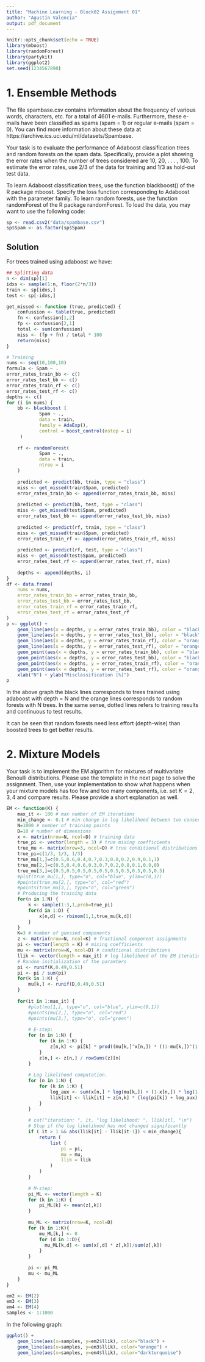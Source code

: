 ```yaml
---
title: "Machine Learning - Block02 Assignment 01"
author: "Agustín Valencia"
output: pdf_document
---
```


```r
knitr::opts_chunk$set(echo = TRUE)
library(mboost)
library(randomForest)
library(partykit)
library(ggplot2)
set.seed(1234567890)
```


# 1. Ensemble Methods
The file spambase.csv contains information about the frequency of various words, characters, etc. for a total of 4601 e-mails. Furthermore, these e-mails have been classified as spams (spam = 1) or regular e-mails (spam = 0). You can find more information about these data at https://archive.ics.uci.edu/ml/datasets/Spambase. 

Your task is to evaluate the performance of Adaboost classification trees and random forests on the spam data. Specifically, provide a plot showing the error rates when the number of trees considered are 10, 20, . . . , 100. To estimate the error rates, use 2/3 of the data for training and 1/3 as hold-out test data.

To learn Adaboost classification trees, use the function blackboost() of the R package mboost. Specify the loss function corresponding to Adaboost with the parameter family. To learn random forests, use the function randomForest of the R package randomForest. To load the data, you may want to use the following code:

```r
sp <- read.csv2("data/spambase.csv")
sp$Spam <- as.factor(sp$Spam)
```

## Solution

For trees trained using adaboost we have:

```r
## Splitting data
n <- dim(sp)[1]
idxs <- sample(1:n, floor(2*n/3))
train <- sp[idxs,]
test <- sp[-idxs,]

get_missed <- function (true, predicted) {
    confussion <- table(true, predicted)
    fn <- confussion[1,2]
    fp <- confussion[2,1]
    total <- sum(confussion)
    miss <- (fp + fn) / total * 100
    return(miss)
}

# Training
nums <- seq(10,100,10)
formula <- Spam ~ .
error_rates_train_bb <- c()
error_rates_test_bb <- c()
error_rates_train_rf <- c()
error_rates_test_rf <- c()
depths <- c()
for (i in nums) {
    bb <- blackboost (
            Spam ~ ., 
            data = train, 
            family = AdaExp(), 
            control = boost_control(mstop = i)
     )
    
    rf <- randomForest(
            Spam ~ .,
            data = train, 
            ntree = i
    )
    
    predicted <- predict(bb, train, type = "class")
    miss <- get_missed(train$Spam, predicted)
    error_rates_train_bb <- append(error_rates_train_bb, miss)
    
    predicted <- predict(bb, test, type = "class")
    miss <- get_missed(test$Spam, predicted)
    error_rates_test_bb <- append(error_rates_test_bb, miss)
    
    predicted <- predict(rf, train, type = "class")
    miss <- get_missed(train$Spam, predicted)
    error_rates_train_rf <- append(error_rates_train_rf, miss)
    
    predicted <- predict(rf, test, type = "class")
    miss <- get_missed(test$Spam, predicted)
    error_rates_test_rf <- append(error_rates_test_rf, miss)
       
    depths <- append(depths, i)
}
df <- data.frame(
    nums = nums, 
    error_rates_train_bb = error_rates_train_bb, 
    error_rates_test_bb = error_rates_test_bb, 
    error_rates_train_rf = error_rates_train_rf, 
    error_rates_test_rf = error_rates_test_rf
)
p <- ggplot() +
    geom_line(aes(x = depths, y = error_rates_train_bb), color = "black", linetype = "dashed") + 
    geom_line(aes(x = depths, y = error_rates_test_bb), color = "black") +
    geom_line(aes(x = depths, y = error_rates_train_rf), color = "orange", linetype = "dashed") +
    geom_line(aes(x = depths, y = error_rates_test_rf), color = "orange") +
    geom_point(aes(x = depths, y = error_rates_train_bb), color = "black") +
    geom_point(aes(x = depths, y = error_rates_test_bb), color = "black") +
    geom_point(aes(x = depths, y = error_rates_train_rf), color = "orange") +
    geom_point(aes(x = depths, y = error_rates_test_rf), color = "orange") +
    xlab("N") + ylab("Misclassification [%]")
p
```

\newpage

In the above graph the black lines corresponds to trees trained using adaboost with depth = N and the orange lines corresponds to random forests with N trees. In the same sense, dotted lines refers to training results and continuous to test results. 

It can be seen that random forests need less effort (depth-wise) than boosted trees to get better results.

# 2. Mixture Models

Your task is to implement the EM algorithm for mixtures of multivariate Benoulli distributions. Please use the template in the next page to solve the assignment. Then, use your implementation to show what happens when your mixture models has too few and too many components, i.e. set $K = 2, 3, 4$ and compare results. Please provide a short explanation as well.


```r

EM <- function(K) {
    max_it <- 100 # max number of EM iterations
    min_change <- 0.1 # min change in log likelihood between two consecutive EM iterations
    N=1000 # number of training points
    D=10 # number of dimensions
    x <- matrix(nrow=N, ncol=D) # training data
    true_pi <- vector(length = 3) # true mixing coefficients
    true_mu <- matrix(nrow=3, ncol=D) # true conditional distributions
    true_pi=c(1/3, 1/3, 1/3)
    true_mu[1,]=c(0.5,0.6,0.4,0.7,0.3,0.8,0.2,0.9,0.1,1)
    true_mu[2,]=c(0.5,0.4,0.6,0.3,0.7,0.2,0.8,0.1,0.9,0)
    true_mu[3,]=c(0.5,0.5,0.5,0.5,0.5,0.5,0.5,0.5,0.5,0.5)
    #plot(true_mu[1,], type="o", col="blue", ylim=c(0,1))
    #points(true_mu[2,], type="o", col="red")
    #points(true_mu[3,], type="o", col="green")
    # Producing the training data
    for(n in 1:N) {
        k <- sample(1:3,1,prob=true_pi)
        for(d in 1:D) {
            x[n,d] <- rbinom(1,1,true_mu[k,d])
        }
    }
    K=3 # number of guessed components
    z <- matrix(nrow=N, ncol=K) # fractional component assignments
    pi <- vector(length = K) # mixing coefficients
    mu <- matrix(nrow=K, ncol=D) # conditional distributions
    llik <- vector(length = max_it) # log likelihood of the EM iterations
    # Random initialization of the paramters
    pi <- runif(K,0.49,0.51)
    pi <- pi / sum(pi)
    for(k in 1:K) {
        mu[k,] <- runif(D,0.49,0.51)
    }
    
    for(it in 1:max_it) {
        #plot(mu[1,], type="o", col="blue", ylim=c(0,1)) 
        #points(mu[2,], type="o", col="red") 
        #points(mu[3,], type="o", col="green") 
        
        # E-step: 
        for (n in 1:N) {
            for (k in 1:K) {
                z[n,k] <- pi[k] * prod((mu[k,]^x[n,]) * ((1-mu[k,])^(1-x[n,])))
            }
            z[n,] <- z[n,] / rowSums(z)[n]
        }
        
        # Log likelihood computation. 
        for (n in 1:N) {
            for (k in 1:K) {
                log_aux <- sum(x[n,] * log(mu[k,]) + (1-x[n,]) * log(1-mu[k,]))
                llik[it] <- llik[it] + z[n,k] * (log(pi[k]) + log_aux)
            }
        }
        
        # cat("iteration: ", it, "log likelihood: ", llik[it], "\n") 
        # Stop if the log likelihood has not changed significantly 
        if ( it > 1 && abs(llik[it] - llik[it-1]) < min_change){
            return (
                list (
                    pi = pi, 
                    mu = mu, 
                    llik = llik
                )
            )
        }
        
        # M-step: 
        pi_ML <- vector(length = K)
        for (k in 1:K) {
            pi_ML[k] <- mean(z[,k])
        }
        
        mu_ML <- matrix(nrow=K, ncol=D)
        for (k in 1:K){
            mu_ML[k,] <- 0
            for (d in 1:D){
              mu_ML[k,d] <- sum(x[,d] * z[,k])/sum(z[,k])
            }
        }
        
        pi <- pi_ML
        mu <- mu_ML
    }
}

```

```r
em2 <- EM(2)
em3 <- EM(3)
em4 <- EM(4)
samples <- 1:1000
```

In the following graph:

```r
ggplot() +
    geom_line(aes(x=samples, y=em2$llik), color="black") +
    geom_line(aes(x=samples, y=em3$llik), color="orange") +
    geom_line(aes(x=samples, y=em4$llik), color="darkturquoise") 
```

















